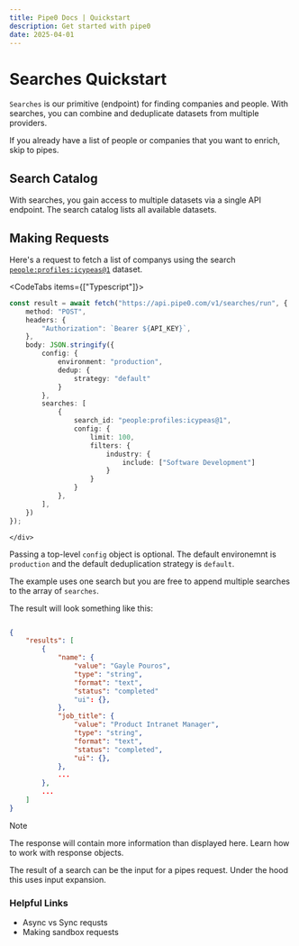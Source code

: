```yaml
---
title: Pipe0 Docs | Quickstart
description: Get started with pipe0
date: 2025-04-01
---
```



# Searches Quickstart

`Searches` is our <AppLink linkType="primitives">primitive</AppLink> (endpoint) for finding companies and people.
With searches, you can combine and deduplicate datasets from multiple providers.

If you already have a list of people or companies that you want to enrich, skip to <AppLink linkType="pipesQuickstart">pipes</AppLink>.


## Search Catalog

With searches, you gain access to multiple datasets via a single API endpoint. The <AppLink linkType="searchCatalog">search catalog</AppLink> 
lists all available datasets.

## Making Requests

Here's a request to fetch a list of companys using the search [`people:profiles:icypeas@1`]() dataset.

<CodeTabs items={["Typescript"]}>
    <div>
```typescript
const result = await fetch("https://api.pipe0.com/v1/searches/run", {
    method: "POST",
    headers: {
        "Authorization": `Bearer ${API_KEY}`,
    },
    body: JSON.stringify({
        config: {
            environment: "production",
            dedup: {
                strategy: "default"
            }
        },
        searches: [
            {
                search_id: "people:profiles:icypeas@1",
                config: {
                    limit: 100,
                    filters: {
                        industry: {
                            include: ["Software Development"]
                        }
                    }
                }
            },
        ],
    })
});
```
    </div>
</CodeTabs>

Passing a top-level `config` object is optional. The default environemnt is `production` and the default deduplication strategy is `default`.

The example uses one search but you are free to append multiple searches to the array of `searches`.

The result will look something like this:

```json

{
	"results": [
		{
			"name": {
				"value": "Gayle Pouros",
                "type": "string",
				"format": "text",
				"status": "completed"
				"ui": {},
			},
			"job_title": {
				"value": "Product Intranet Manager",
                "type": "string",
				"format": "text",
				"status": "completed",
				"ui": {},
			},
            ...
		},
		...
	]
}
```

> [!NOTE]
>
> The response will contain more information than displayed here. Learn how to work with <AppLink linkType="pipelineResponse">response objects</AppLink>.

The result of a search can be the input for a <AppLink linkType="pipesQuickstart">pipes request</AppLink>. Under the hood this uses <AppLink linkType="inputExpansion">input expansion</AppLink>.

### Helpful Links

- <AppLink linkType="async">Async vs Sync requsts</AppLink>
- <AppLink linkType="testMode">Making sandbox requests</AppLink>



